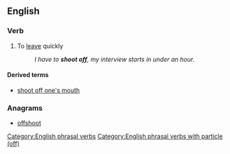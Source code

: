 ==English==

===Verb===
{{en-verb|shoots off|shooting off|shot off}}

# {{context|colloquial}} To [[leave]] quickly
#: ''I have to '''shoot off''', my interview starts in under an hour.''

====Derived terms====
* [[shoot off one's mouth]]

===Anagrams===
* [[offshoot#English|offshoot]]

[[Category:English phrasal verbs]]
[[Category:English phrasal verbs with particle (off)]]